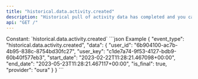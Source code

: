```yaml
---
title: "historical.data.activity.created"
description: "Historical pull of activity data has completed and you can now pull data for this resource."
api: "GET /"
---
```

<ResponseField name="event_type" type="const string" required="true">
Constant: `historical.data.activity.created`
</ResponseField>
<ResponseField name="data" type="HistoricalDataCreated" required="true">
<Expandable title="HistoricalDataCreated" defaultOpen="true">
<ResponseField name="user_id" type="string" required="true">
</ResponseField>
<ResponseField name="user_key" type="string" required="true">
</ResponseField>
<ResponseField name="start_date" type="string" required="true">
</ResponseField>
<ResponseField name="end_date" type="string" required="true">
</ResponseField>
<ResponseField name="is_final" type="boolean" required="true">
</ResponseField>
<ResponseField name="provider" type="string" required="true">
</ResponseField>
</Expandable>
</ResponseField>
<ResponseExample>
```json Example
{
  "event_type": "historical.data.activity.created",
  "data": {
    "user_id": "6b904100-ac7b-4b95-838c-8754bd30fc27",
    "user_key": "c1de7a74-9f53-4127-bdb9-60b40f577eb3",
    "start_date": "2023-02-22T11:28:21.467098+00:00",
    "end_date": "2023-05-23T11:28:21.467117+00:00",
    "is_final": true,
    "provider": "oura"
  }
}
```
</ResponseExample>
